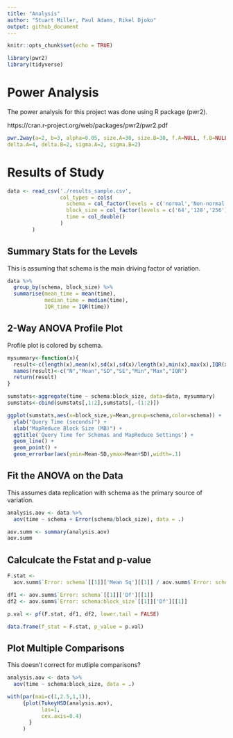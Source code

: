 ```yaml
---
title: "Analysis"
author: "Stuart Miller, Paul Adams, Rikel Djoko"
output: github_document
---
```


```r
knitr::opts_chunk$set(echo = TRUE)
```

```r
library(pwr2)
library(tidyverse)
```

# Power Analysis

The power analysis for this project was done using R package (pwr2).

https://cran.r-project.org/web/packages/pwr2/pwr2.pdf


```r

pwr.2way(a=2, b=3, alpha=0.05, size.A=30, size.B=30, f.A=NULL, f.B=NULL,
delta.A=4, delta.B=2, sigma.A=2, sigma.B=2)
```


# Results of Study

```r
data <- read_csv('./results_sample.csv',
                 col_types = cols(
                   schema = col_factor(levels = c('normal','Non-normal')),
                   block_size = col_factor(levels = c('64','128','256')),
                   time = col_double()
                 )
        )
```

## Summary Stats for the Levels

This is assuming that schema is the main driving factor of variation.

```r
data %>% 
  group_by(schema, block_size) %>% 
  summarise(mean_time = mean(time),
            median_time = median(time),
            IQR_time = IQR(time))
```

## 2-Way ANOVA Profile Plot

Profile plot is colored by schema.

```r
mysummary<-function(x){
  result<-c(length(x),mean(x),sd(x),sd(x)/length(x),min(x),max(x),IQR(x))
  names(result)<-c("N","Mean","SD","SE","Min","Max","IQR")
  return(result)
}

sumstats<-aggregate(time ~ schema:block_size, data=data, mysummary)
sumstats<-cbind(sumstats[,1:2],sumstats[,-(1:2)])

ggplot(sumstats,aes(x=block_size,y=Mean,group=schema,color=schema)) +
  ylab("Query Time (seconds)") +
  xlab("MapReduce Block Size (MB)") +
  ggtitle('Query Time for Schemas and MapReduce Settings') +
  geom_line() +
  geom_point() +
  geom_errorbar(aes(ymin=Mean-SD,ymax=Mean+SD),width=.1)
```


## Fit the ANOVA on the Data

This assumes data replication with schema as the primary source of variation.

```r
analysis.aov <- data %>% 
  aov(time ~ schema + Error(schema/block_size), data = .)

aov.summ <- summary(analysis.aov)
aov.summ
```

## Calculcate the Fstat and p-value

```r
F.stat <- 
  aov.summ$`Error: schema`[[1]]['Mean Sq'][[1]] / aov.summ$`Error: schema:block_size`[[1]]['Mean Sq'][[1]]

df1 <- aov.summ$`Error: schema`[[1]]['Df'][[1]]
df2 <- aov.summ$`Error: schema:block_size`[[1]]['Df'][[1]]

p.val <- pf(F.stat, df1, df2, lower.tail = FALSE)

data.frame(f_stat = F.stat, p_value = p.val)
```

## Plot Multiple Comparisons

This doesn't correct for mutliple comparisons?

```r
analysis.aov <- data %>% 
  aov(time ~ schema:block_size, data = .)

with(par(mai=c(1,2.5,1,1)),
     {plot(TukeyHSD(analysis.aov),
           las=1,
           cex.axis=0.4)
       }
     )
```






